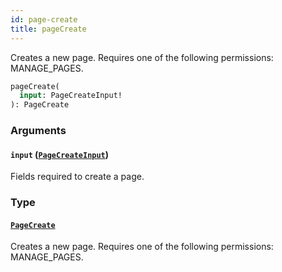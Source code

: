 ```yaml
---
id: page-create
title: pageCreate
---
```


Creates a new page. Requires one of the following permissions: MANAGE_PAGES.

```graphql
pageCreate(
  input: PageCreateInput!
): PageCreate
```

### Arguments

#### `input` ([`PageCreateInput`](../../../developer/api-reference/inputs/page-create-input))

Fields required to create a page.

### Type

#### [`PageCreate`](../../../developer/api-reference/objects/page-create)

Creates a new page. Requires one of the following permissions: MANAGE_PAGES.
